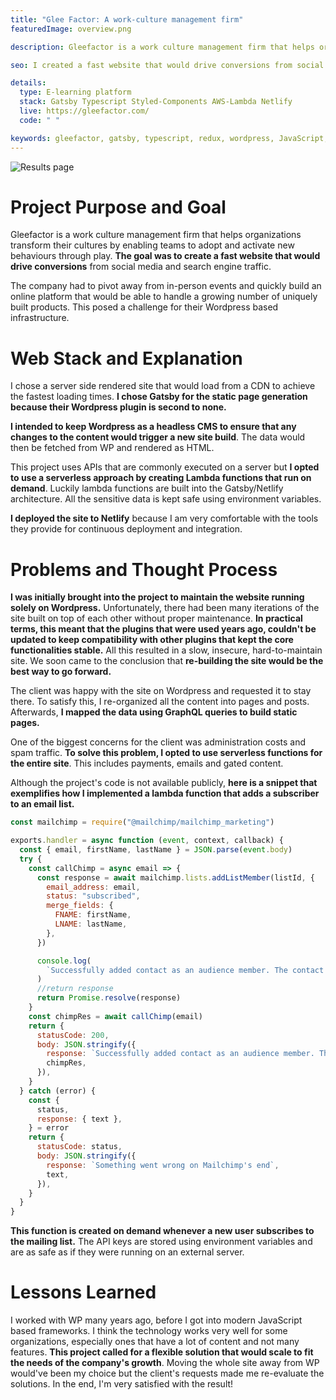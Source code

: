 ```yaml
---
title: "Glee Factor: A work-culture management firm"
featuredImage: overview.png

description: Gleefactor is a work culture management firm that helps organizations transform their cultures by enabling teams to adopt and activate new behaviours through play. **The goal was to create a fast website that would drive conversions** from social media and search engine traffic.

seo: I created a fast website that would drive conversions from social media and search engine traffic. Using pre-rendered static pages with Gatsbyjs

details:
  type: E-learning platform
  stack: Gatsby Typescript Styled-Components AWS-Lambda Netlify
  live: https://gleefactor.com/
  code: " "

keywords: gleefactor, gatsby, typescript, redux, wordpress, JavaScript, google pay
---
```


![Results page](screen.png "Resources page that shows the available workshops")

# Project Purpose and Goal

Gleefactor is a work culture management firm that helps organizations transform their cultures by enabling teams to adopt and activate new behaviours through play. **The goal was to create a fast website that would drive conversions** from social media and search engine traffic.

The company had to pivot away from in-person events and quickly build an online platform that would be able to handle a growing number of uniquely built products. This posed a challenge for their Wordpress based infrastructure.

# Web Stack and Explanation

I chose a server side rendered site that would load from a CDN to achieve the fastest loading times. **I chose Gatsby for the static page generation because their Wordpress plugin is second to none.**

**I intended to keep Wordpress as a headless CMS to ensure that any changes to the content would trigger a new site build**. The data would then be fetched from WP and rendered as HTML.

This project uses APIs that are commonly executed on a server but **I opted to use a serverless approach by creating Lambda functions that run on demand**. Luckily lambda functions are built into the Gatsby/Netlify architecture. All the sensitive data is kept safe using environment variables.

**I deployed the site to Netlify** because I am very comfortable with the tools they provide for continuous deployment and integration.

# Problems and Thought Process

**I was initially brought into the project to maintain the website running solely on Wordpress.** Unfortunately, there had been many iterations of the site built on top of each other without proper maintenance. **In practical terms, this meant that the plugins that were used years ago, couldn't be updated to keep compatibility with other plugins that kept the core functionalities stable.** All this resulted in a slow, insecure, hard-to-maintain site. We soon came to the conclusion that **re-building the site would be the best way to go forward.**

The client was happy with the site on Wordpress and requested it to stay there. To satisfy this, I re-organized all the content into pages and posts. Afterwards, **I mapped the data using GraphQL queries to build static pages.**

One of the biggest concerns for the client was administration costs and spam traffic. **To solve this problem, I opted to use serverless functions for the entire site**. This includes payments, emails and gated content.

Although the project's code is not available publicly, **here is a snippet that exemplifies how I implemented a lambda function that adds a subscriber to an email list.**

```JavaScript
const mailchimp = require("@mailchimp/mailchimp_marketing")

exports.handler = async function (event, context, callback) {
  const { email, firstName, lastName } = JSON.parse(event.body)
  try {
    const callChimp = async email => {
      const response = await mailchimp.lists.addListMember(listId, {
        email_address: email,
        status: "subscribed",
        merge_fields: {
          FNAME: firstName,
          LNAME: lastName,
        },
      })

      console.log(
        `Successfully added contact as an audience member. The contact's id is ${response.id}.`
      )
      //return response
      return Promise.resolve(response)
    }
    const chimpRes = await callChimp(email)
    return {
      statusCode: 200,
      body: JSON.stringify({
        response: `Successfully added contact as an audience member. The contact's id is ${chimpRes.id}.`,
        chimpRes,
      }),
    }
  } catch (error) {
    const {
      status,
      response: { text },
    } = error
    return {
      statusCode: status,
      body: JSON.stringify({
        response: `Something went wrong on Mailchimp's end`,
        text,
      }),
    }
  }
}
```

**This function is created on demand whenever a new user subscribes to the mailing list.** The API keys are stored using environment variables and are as safe as if they were running on an external server.

# Lessons Learned

I worked with WP many years ago, before I got into modern JavaScript based frameworks. I think the technology works very well for some organizations, especially ones that have a lot of content and not many features. **This project called for a flexible solution that would scale to fit the needs of the company's growth**. Moving the whole site away from WP would've been my choice but the client's requests made me re-evaluate the solutions. In the end, I'm very satisfied with the result!
